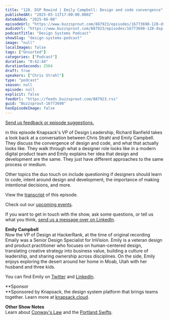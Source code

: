 ```yaml
---
title: "128. DSP Rewind | Emily Campbell: Design and code convergence"
publishedAt: "2025-03-11T17:00:00.000Z"
dateAdded: "2025-06-08"
episodeUrl: "https://www.buzzsprout.com/887923/episodes/16773698-128-dsp-rewind-emily-campbell-design-and-code-convergence.mp3"
audioUrl: "https://www.buzzsprout.com/887923/episodes/16773698-128-dsp-rewind-emily-campbell-design-and-code-convergence.mp3"
podcastTitle: "Design Systems Podcast"
showSlug: "design-systems-podcast"
image: "null"
localImages: false
tags: ["Unsorted"]
categories: ["Podcast"]
duration: "0:42:44"
durationSeconds: 2564
draft: true
speakers: ["Chris Strahl"]
type: "podcast"
season: null
episode: null
explicit: false
feedUrl: "https://feeds.buzzsprout.com/887923.rss"
guid: "Buzzsprout-16773698"
hasEpisodeImage: false
---
```

[Send us feedback or episode suggestions.](https://www.buzzsprout.com/twilio/text_messages/887923/open_sms)

in this episode Knapsack's VP of Design Leadership, Richard Banfield takes a look back at a conversation between Chris Strahl and Emily Campbell. They discuss the convergence of design and code, and what that actually looks like. They walk through what a designer role looks like in a modern digital product team and Emily explains her idea that design and development are the same. They just have different approaches to the same process or medium.  
  
Other topics the duo touch on include questioning if designers should learn to code, intent around design and development, the importance of making intentional decisions, and more.  
  
View the [transcript](https://docs.google.com/document/d/10PxO5b3UE0BsgDqn0J1UlhJ_nt0tu9lSvv09ZjHbDWI/edit?usp=sharing) of this episode.

Check out our [upcoming events](https://www.knapsack.cloud/events).

If you want to get in touch with the show, ask some questions, or tell us what you think, [send us a message over on LinkedIn](https://www.linkedin.com/showcase/design-systems-podcast/?viewAsMember=true).

**Emily Campbell**  
Now the VP of Design at HackerRank, at the time of original recording Emaily was a Senior Design Specialist for InVision. Emily is a veteran design and product practitioner who focuses on human-centered design, translating creative strategy into business value, building a culture of leadership, and sharing ownership across disciplines. On the side, Emily enjoys exploring the desert around her home in Moab, Utah with her husband and three kids.  
  
You can find Emily on [Twitter](https://twitter.com/elou) and [LinkedIn](https://linkedin.com/in/emmiecampbell).

**Sponsor  
**Sponsored by Knapsack, the design system platform that brings teams together. Learn more at [knapsack.cloud](https://www.knapsack.cloud/?utm_source=podcast).  
  
**Other Show Notes**  
Learn about [Conway's Law](https://en.wikipedia.org/wiki/Conway) and the [Portland Swifts](https://audubonportland.org/go-outside/swift-watch/).
